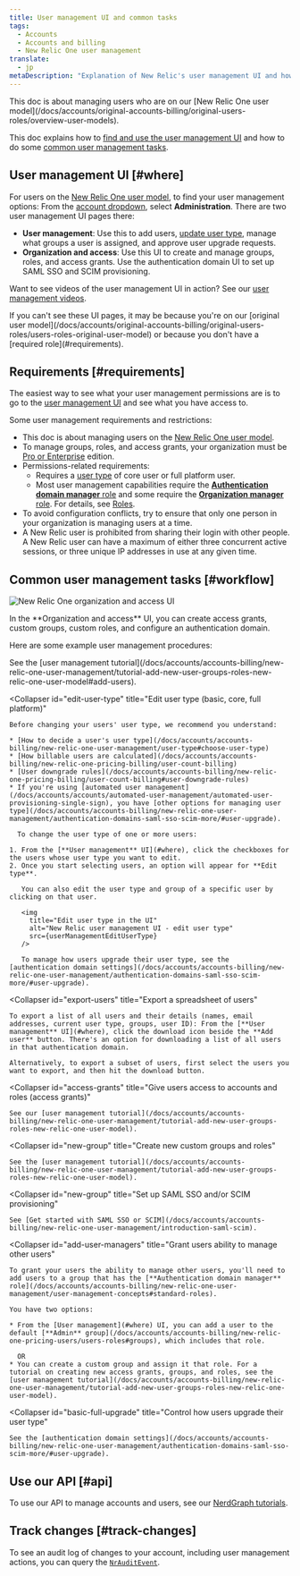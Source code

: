 ```yaml
---
title: User management UI and common tasks
tags:
  - Accounts
  - Accounts and billing
  - New Relic One user management
translate:
  - jp  
metaDescription: "Explanation of New Relic's user management UI and how to do some common user management tasks (newer user model)."
---
```




<Callout title="New user model">
  This doc is about managing users who are on our [New Relic One user model](/docs/accounts/original-accounts-billing/original-users-roles/overview-user-models).
</Callout>

This doc explains how to [find and use the user management UI](#where) and how to do some [common user management tasks](#workflow).

## User management UI [#where]

For users on the [New Relic One user model](/docs/accounts/original-accounts-billing/original-product-based-pricing/overview-user-models), to find your user management options: From the [account dropdown](/docs/using-new-relic/welcome-new-relic/get-started/glossary#account-dropdown), select **Administration**. There are two user management UI pages there:

* **User management**: Use this to add users, [update user type](#edit-user-type), manage what groups a user is assigned, and approve user upgrade requests.
* **Organization and access**: Use this UI to create and manage groups, roles, and access grants. Use the authentication domain UI to set up SAML SSO and SCIM provisioning.

Want to see videos of the user management UI in action? See our [user management videos](/docs/accounts/accounts-billing/new-relic-one-user-management/user-mgmt-videos).

<Callout variant="important">
  If you can't see these UI pages, it may be because you're on our [original user model](/docs/accounts/original-accounts-billing/original-users-roles/users-roles-original-user-model) or because you don't have a [required role](#requirements).
</Callout>

## Requirements [#requirements]

The easiest way to see what your user management permissions are is to go to the [user management UI](#where) and see what you have access to.

Some user management requirements and restrictions:

* This doc is about managing users on the [New Relic One user model](/docs/accounts/original-accounts-billing/original-product-based-pricing/overview-user-models).
* To manage groups, roles, and access grants, your organization must be [Pro or Enterprise](https://newrelic.com/pricing) edition.
* Permissions-related requirements:
  * Requires a [user type](/docs/accounts/accounts-billing/new-relic-one-user-management/user-type) of core user or full platform user.
  * Most user management capabilities require the [**Authentication domain manager** role](/docs/accounts/accounts-billing/new-relic-one-user-management/user-management-concepts#standard-roles) and some require the [**Organization manager** role](/docs/accounts/accounts-billing/new-relic-one-user-management/user-management-concepts#standard-roles). For details, see [Roles](/docs/accounts/accounts-billing/new-relic-one-user-management/user-management-concepts#standard-roles).
* To avoid configuration conflicts, try to ensure that only one person in your organization is managing users at a time.
* A New Relic user is prohibited from sharing their login with other people. A New Relic user can have a maximum of either three concurrent active sessions, or three unique IP addresses in use at any given time.

## Common user management tasks [#workflow]

<img
  title="New Relic One organization and access UI"
  alt="New Relic One organization and access UI"
  src={newRelicOneUserMgmt}
/>

<figcaption>
  In the **Organization and access** UI, you can create access grants, custom groups, custom roles, and configure an authentication domain. 
</figcaption>

Here are some example user management procedures:

<CollapserGroup>
  <Collapser
    id="add-users"
    title="Add, edit, and delete users"
  >
    See the [user management tutorial](/docs/accounts/accounts-billing/new-relic-one-user-management/tutorial-add-new-user-groups-roles-new-relic-one-user-model#add-users).
  </Collapser>

  <Collapser
    id="edit-user-type"
    title="Edit user type (basic, core, full platform)"
  >
    Before changing your users' user type, we recommend you understand:

    * [How to decide a user's user type](/docs/accounts/accounts-billing/new-relic-one-user-management/user-type#choose-user-type)
    * [How billable users are calculated](/docs/accounts/accounts-billing/new-relic-one-pricing-billing/user-count-billing)
    * [User downgrade rules](/docs/accounts/accounts-billing/new-relic-one-pricing-billing/user-count-billing#user-downgrade-rules)
    * If you're using [automated user management](/docs/accounts/accounts/automated-user-management/automated-user-provisioning-single-sign), you have [other options for managing user type](/docs/accounts/accounts-billing/new-relic-one-user-management/authentication-domains-saml-sso-scim-more/#user-upgrade).

      To change the user type of one or more users:

    1. From the [**User management** UI](#where), click the checkboxes for the users whose user type you want to edit.
    2. Once you start selecting users, an option will appear for **Edit type**.

       You can also edit the user type and group of a specific user by clicking on that user.

       <img
         title="Edit user type in the UI"
         alt="New Relic user management UI - edit user type"
         src={userManagementEditUserType}
       />

       To manage how users upgrade their user type, see the [authentication domain settings](/docs/accounts/accounts-billing/new-relic-one-user-management/authentication-domains-saml-sso-scim-more/#user-upgrade).
  </Collapser>

  <Collapser
    id="export-users"
    title="Export a spreadsheet of users"
  >
    To export a list of all users and their details (names, email addresses, current user type, groups, user ID): From the [**User management** UI](#where), click the download icon beside the **Add user** button. There's an option for downloading a list of all users in that authentication domain.

    Alternatively, to export a subset of users, first select the users you want to export, and then hit the download button.
  </Collapser>

  <Collapser
    id="access-grants"
    title="Give users access to accounts and roles (access grants)"
  >
    See our [user management tutorial](/docs/accounts/accounts-billing/new-relic-one-user-management/tutorial-add-new-user-groups-roles-new-relic-one-user-model).
  </Collapser>

  <Collapser
    id="new-group"
    title="Create new custom groups and roles"
  >
    See the [user management tutorial](/docs/accounts/accounts-billing/new-relic-one-user-management/tutorial-add-new-user-groups-roles-new-relic-one-user-model).
  </Collapser>

  <Collapser
    id="new-group"
    title="Set up SAML SSO and/or SCIM provisioning"
  >
    See [Get started with SAML SSO or SCIM](/docs/accounts/accounts-billing/new-relic-one-user-management/introduction-saml-scim).
  </Collapser>

  <Collapser
    id="add-user-managers"
    title="Grant users ability to manage other users"
  >
    To grant your users the ability to manage other users, you'll need to add users to a group that has the [**Authentication domain manager** role](/docs/accounts/accounts-billing/new-relic-one-user-management/user-management-concepts#standard-roles).

    You have two options:

    * From the [User management](#where) UI, you can add a user to the default [**Admin** group](/docs/accounts/accounts-billing/new-relic-one-pricing-users/users-roles#groups), which includes that role.

      OR
    * You can create a custom group and assign it that role. For a tutorial on creating new access grants, groups, and roles, see the [user management tutorial](/docs/accounts/accounts-billing/new-relic-one-user-management/tutorial-add-new-user-groups-roles-new-relic-one-user-model).
  </Collapser>

  <Collapser
    id="basic-full-upgrade"
    title="Control how users upgrade their user type"
  >
    See the [authentication domain settings](/docs/accounts/accounts-billing/new-relic-one-user-management/authentication-domains-saml-sso-scim-more/#user-upgrade).
  </Collapser>
</CollapserGroup>

## Use our API [#api]

To use our API to manage accounts and users, see our [NerdGraph tutorials](/docs/apis/nerdgraph/get-started/introduction-new-relic-nerdgraph/#tutorials).   

## Track changes [#track-changes]

To see an audit log of changes to your account, including user management actions, you can query the [`NrAuditEvent`](/docs/insights/insights-data-sources/default-data/nrauditevent-event-data-query-examples).
